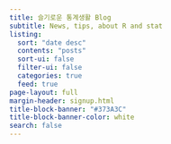 ```yaml
---
title: 슬기로운 통계생활 Blog
subtitle: News, tips, about R and stat 
listing:
  sort: "date desc"
  contents: "posts"
  sort-ui: false
  filter-ui: false
  categories: true
  feed: true
page-layout: full
margin-header: signup.html
title-block-banner: "#373A3C"
title-block-banner-color: white
search: false
---
```

